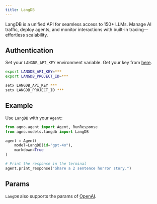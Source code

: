```yaml
---
title: LangDB
---
```


LangDB is a unified API for seamless access to 150+ LLMs. Manage AI traffic, deploy agents, and monitor interactions with built-in tracing—effortless scalability.

## Authentication

Set your `LANGDB_API_KEY` environment variable. Get your key from [here](https://app.langdb.ai/settings/api_keys).

<CodeGroup>

```bash Mac
export LANGDB_API_KEY=***
export LANGDB_PROJECT_ID=***

```

```bash Windows
setx LANGDB_API_KEY ***
setx LANGDB_PROJECT_ID ***
```

</CodeGroup>

## Example

Use `LangDB` with your `Agent`:

<CodeGroup>

```python agent.py
from agno.agent import Agent, RunResponse
from agno.models.langdb import LangDB

agent = Agent(
    model=LangDB(id="gpt-4o"),
    markdown=True
)

# Print the response in the terminal
agent.print_response("Share a 2 sentence horror story.")

```

</CodeGroup>

## Params

<Snippet file="model-langdb-params.mdx" />

`LangDB` also supports the params of [OpenAI](/reference/models/openai).
